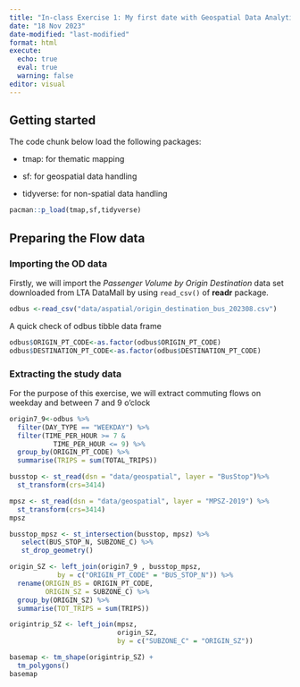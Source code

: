 ```yaml
---
title: "In-class Exercise 1: My first date with Geospatial Data Analytics."
date: "18 Nov 2023"
date-modified: "last-modified"
format: html
execute: 
  echo: true
  eval: true
  warning: false
editor: visual
---
```


## Getting started

The code chunk below load the following packages:

-   tmap: for thematic mapping

-   sf: for geospatial data handling

-   tidyverse: for non-spatial data handling

```r
pacman::p_load(tmap,sf,tidyverse)
```

## Preparing the Flow data

### Importing the OD data

Firstly, we will import the *Passenger Volume by Origin Destination* data set downloaded from LTA DataMall by using `read_csv()` of **readr** package.

```r
odbus <-read_csv("data/aspatial/origin_destination_bus_202308.csv")
```

A quick check of odbus tibble data frame

```r
odbus$ORIGIN_PT_CODE<-as.factor(odbus$ORIGIN_PT_CODE)
odbus$DESTINATION_PT_CODE<-as.factor(odbus$DESTINATION_PT_CODE)
```

### Extracting the study data

For the purpose of this exercise, we will extract commuting flows on weekday and between 7 and 9 o'clock

```r
origin7_9<-odbus %>% 
  filter(DAY_TYPE == "WEEKDAY") %>%
  filter(TIME_PER_HOUR >= 7 &
           TIME_PER_HOUR <= 9) %>%
  group_by(ORIGIN_PT_CODE) %>%
  summarise(TRIPS = sum(TOTAL_TRIPS))
```

```r
busstop <- st_read(dsn = "data/geospatial", layer = "BusStop")%>%
  st_transform(crs=3414)
```

```r
mpsz <- st_read(dsn = "data/geospatial", layer = "MPSZ-2019") %>%
  st_transform(crs=3414)
mpsz
```

```r
busstop_mpsz <- st_intersection(busstop, mpsz) %>%
   select(BUS_STOP_N, SUBZONE_C) %>%
   st_drop_geometry()
```

```r
origin_SZ <- left_join(origin7_9 , busstop_mpsz,
            by = c("ORIGIN_PT_CODE" = "BUS_STOP_N")) %>%
  rename(ORIGIN_BS = ORIGIN_PT_CODE,
         ORIGIN_SZ = SUBZONE_C) %>%
  group_by(ORIGIN_SZ) %>%
  summarise(TOT_TRIPS = sum(TRIPS))
```

```r
origintrip_SZ <- left_join(mpsz, 
                           origin_SZ,
                           by = c("SUBZONE_C" = "ORIGIN_SZ"))
```

```r
basemap <- tm_shape(origintrip_SZ) +
  tm_polygons()
basemap
```

